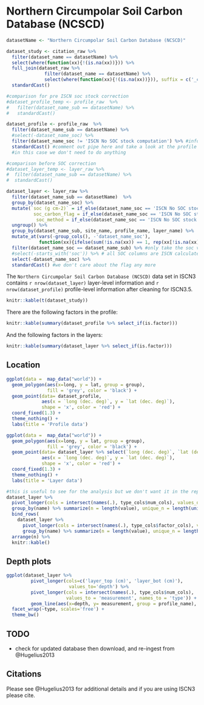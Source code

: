 # Northern Circumpolar Soil Carbon Database (NCSCD)

```r
datasetName <- "Northern Circumpolar Soil Carbon Database (NCSCD)"

dataset_study <- citation_raw %>% 
  filter(dataset_name == datasetName) %>%
  select(where(function(xx){!(is.na(xx))})) %>%
  full_join(dataset_raw %>% 
              filter(dataset_name == datasetName) %>%
              select(where(function(xx){!(is.na(xx))})), suffix = c('_citation', '_dataset'))%>%
  standardCast()

#comparison for pre ISCN soc stock correction
#dataset_profile_temp <- profile_raw  %>%
#   filter(dataset_name_sub == datasetName) %>%
#   standardCast()

dataset_profile <- profile_raw  %>%
  filter(dataset_name_sub == datasetName) %>%
  #select(-dataset_name_soc) %>%
  filter(dataset_name_soc != 'ISCN No SOC stock computation') %>% #information is duplicated, just remove the ISCN rows
  standardCast() #comment out pipe here and take a look at the profile information to figure out how to remove ISCN soc computations
  #in this case we don't need to do anything

#comparison before SOC correction
#dataset_layer_temp <- layer_raw %>%
#  filter(dataset_name_sub == datasetName) %>%
#  standardCast()

dataset_layer <- layer_raw %>%
  filter(dataset_name_sub == datasetName)  %>%
  group_by(dataset_name_soc) %>%
  mutate(`soc (g cm-2)` = if_else(dataset_name_soc == 'ISCN No SOC stock computation', rep(NA_character_, length(`soc (g cm-2)`)), `soc (g cm-2)`),
          soc_carbon_flag = if_else(dataset_name_soc == 'ISCN No SOC stock computation', rep(NA_character_, length(soc_carbon_flag)), soc_carbon_flag),
           soc_method = if_else(dataset_name_soc == 'ISCN No SOC stock computation', rep(NA_character_, length(soc_method)), soc_method)) %>%
  ungroup() %>%
  group_by(dataset_name_sub, site_name, profile_name, layer_name) %>%
  mutate_at(vars(-group_cols(), -'dataset_name_soc'), 
            function(xx){ifelse(sum(!is.na(xx)) == 1, rep(xx[!is.na(xx)], length(xx)),xx)}) %>% #if there is one value that isn't na then populate the rest of the entry, this fills in the 
  filter(dataset_name_soc == dataset_name_sub) %>% #only take the soc values provided by the submitter
  #select(-starts_with('soc')) %>% # all SOC columns are ISCN calculated regardless of dataset_name_soc apparently
  select(-dataset_name_soc) %>%
  standardCast() #we don't care about the flag any more

```

The `Northern Circumpolar Soil Carbon Database (NCSCD)` data set in ISCN3 contains `r nrow(dataset_layer)` layer-level information and `r nrow(dataset_profile)` profile-level information after cleaning for ISCN3.5.

```r
knitr::kable(t(dataset_study))
```


There are the following factors in the profile:

```r
knitr::kable(summary(dataset_profile %>% select_if(is.factor)))
```

And the following factors in the layers:
```r
knitr::kable(summary(dataset_layer %>% select_if(is.factor)))
```


## Location

```r

ggplot(data =  map_data("world")) + 
  geom_polygon(aes(x=long, y = lat, group = group), 
               fill = 'grey', color = 'black') + 
  geom_point(data= dataset_profile, 
             aes(x = `long (dec. deg)`, y = `lat (dec. deg)`),
             shape = 'x', color = 'red') +
  coord_fixed(1.3) +
  theme_nothing() +
  labs(title = 'Profile data')

ggplot(data =  map_data("world")) + 
  geom_polygon(aes(x=long, y = lat, group = group), 
               fill = 'grey', color = 'black') + 
  geom_point(data= dataset_layer %>% select(`long (dec. deg)`, `lat (dec. deg)`) %>% unique(), 
             aes(x = `long (dec. deg)`, y = `lat (dec. deg)`),
             shape = 'x', color = 'red') +
  coord_fixed(1.3) +
  theme_nothing() +
  labs(title = 'Layer data')

```

```r
#this is useful to see for the analysis but we don't want it in the report
dataset_layer %>%
  pivot_longer(cols = intersect(names(.), type_cols$num_cols), values_drop_na = TRUE) %>%
  group_by(name) %>% summarize(n = length(value), unique_n = length(unique(value))) %>%
  bind_rows(
    dataset_layer %>%
      pivot_longer(cols = intersect(names(.), type_cols$factor_cols), values_drop_na = TRUE) %>%
      group_by(name) %>% summarize(n = length(value), unique_n = length(unique(value))) ) %>%
  arrange(n) %>%
  knitr::kable()
```


## Depth plots

```r
ggplot(dataset_layer %>% 
         pivot_longer(cols=c('layer_top (cm)', 'layer_bot (cm)'),
                       values_to='depth') %>%
         pivot_longer(cols = intersect(names(.), type_cols$num_cols), 
                      values_to = 'measurement', names_to = 'type')) +
         geom_line(aes(x=depth, y= measurement, group = profile_name), alpha = 0.5) +
  facet_wrap(~type, scales='free') +
  theme_bw()
```

## TODO

- check for updated database then download, and re-ingest from @Hugelius2013

## Citations

Please see @Hugelius2013 for additional details and if you are using ISCN3 please cite.
